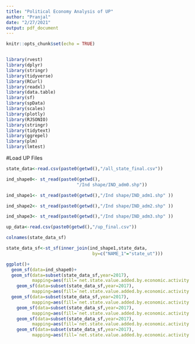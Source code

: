 ```yaml
---
title: "Political Economy Analysis of UP"
author: "Pranjal"
date: "2/27/2021"
output: pdf_document
---
```


```r
knitr::opts_chunk$set(echo = TRUE)


library(rvest)
library(dplyr)
library(stringr)
library(tidyverse)
library(RCurl)
library(readxl)
library(data.table)
library(sf)
library(spData)
library(scales)
library(plotly)
library(RJSONIO)
library(stringr)
library(tidytext)
library(ggrepel)
library(plm)
library(lmtest)
```

#Load UP Files
```r
state_data<-read.csv(paste0(getwd(),"/all_state_final.csv"))

ind_shape0<- st_read(paste0(getwd(), 
                           "/Ind shape/IND_adm0.shp"))

ind_shape1<- st_read(paste0(getwd(),"/Ind shape/IND_adm1.shp" ))

ind_shape2<- st_read(paste0(getwd(),"/Ind shape/IND_adm2.shp" ))

ind_shape3<- st_read(paste0(getwd(),"/Ind shape/IND_adm3.shp" ))

up_data<-read.csv(paste0(getwd(),"/up_final.csv"))
```
```r
colnames(state_data_sf)

```

```r


state_data_sf<-st_sf(inner_join(ind_shape1,state_data, 
                                 by=c("NAME_1"="state_ut")))

ggplot()+
  geom_sf(data=ind_shape0)+
  geom_sf(data=subset(state_data_sf,year=2017), 
          mapping=aes(fill=`net.state.value.added.by.economic.activity.services`))+
    geom_sf(data=subset(state_data_sf,year=2017), 
          mapping=aes(fill=`net.state.value.added.by.economic.activity.services.1`))+
  geom_sf(data=subset(state_data_sf,year=2017), 
          mapping=aes(fill=`net.state.value.added.by.economic.activity.services.2`))+
    geom_sf(data=subset(state_data_sf,year=2017), 
          mapping=aes(fill=`net.state.value.added.by.economic.activity.services.3`))+
    geom_sf(data=subset(state_data_sf,year=2017), 
          mapping=aes(fill=`net.state.value.added.by.economic.activity.services.4`))+
    geom_sf(data=subset(state_data_sf,year=2017), 
          mapping=aes(fill=`net.state.value.added.by.economic.activity.services.5`))
```
